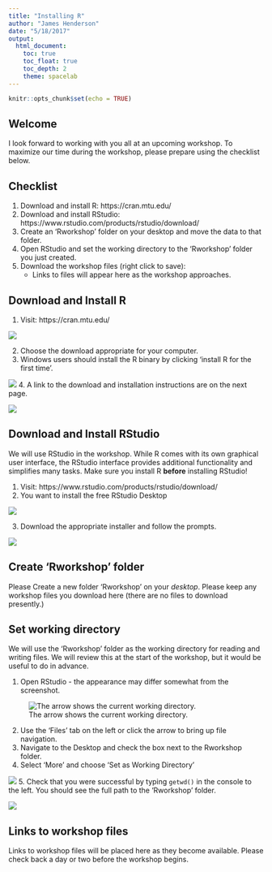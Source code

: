 ```yaml
---
title: "Installing R"
author: "James Henderson"
date: "5/18/2017"
output: 
  html_document:
    toc: true
    toc_float: true
    toc_depth: 2
    theme: spacelab
---
```


```r
knitr::opts_chunk$set(echo = TRUE)
```

## Welcome
I look forward to working with you all at an upcoming workshop.
To maximize our time during the workshop,
please prepare using the checklist below.

## Checklist
1. Download and install R: https://cran.mtu.edu/
2. Download and install RStudio: https://www.rstudio.com/products/rstudio/download/
3. Create an 'Rworkshop' folder on your desktop and move the data to that folder.
4. Open RStudio and set the working directory to the 'Rworkshop' folder you just created.
6. Download the workshop files (right click to save): 
    + Links to files will appear here as the workshop approaches.

## Download and Install R

1. Visit: https://cran.mtu.edu/

![](PrepImages/R-Landing.png)

2. Choose the download appropriate for your computer.
3. Windows users should install the R binary by clicking 'install R for the first time'.

![](PrepImages/RforWindows1.png)
4. A link to the download and installation instructions are on the next page.

![](PrepImages/RforWindows2.png)

## Download and Install RStudio
We will use RStudio in the workshop.
While R comes with its own graphical user interface, the RStudio interface
provides additional functionality and simplifies many tasks. Make sure you install
R **before** installing RStudio!

1. Visit: https://www.rstudio.com/products/rstudio/download/
2. You want to install the free RStudio Desktop

![](PrepImages/RStudio2.png)

3. Download the appropriate installer and follow the prompts.

![](PrepImages/RStudio3.png)

## Create 'Rworkshop' folder

Please Create a new folder 'Rworkshop' on your *desktop*. Please keep any workshop files
you download here (there are no files to download presently.)

## Set working directory

We will use the 'Rworkshop' folder as the working directory for reading and
writing files. We will review this at the start of the workshop, but it would be
useful to do in advance.

1. Open RStudio - the appearance may differ somewhat from the screenshot.

![The arrow shows the current working directory.](PrepImages/RStudioWD.png)

2. Use the 'Files' tab on the left or click the arrow to bring up file navigation.
3. Navigate to the Desktop and check the box next to the Rworkshop folder.
4. Select 'More' and choose 'Set as Working Directory'

![](PrepImages/setwd.png)
5. Check that you were successful by typing `getwd()` in the console to the left.
You should see the full path to the 'Rworkshop' folder.

![](PrepImages/getwd.png)

## Links to workshop files 
Links to workshop files will be placed here as they become available. Please check
back a day or two before the workshop begins. 